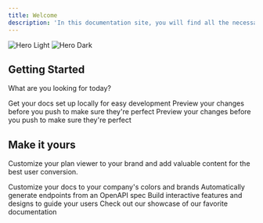 ```yaml
---
title: Welcome
description: 'In this documentation site, you will find all the necessary knowledge to create and edit a plan viewer, as well as developer docs for our API and our SDK kit. '
---
```


<img
  className="block dark:hidden"
  src="https://i.postimg.cc/CKmxmQ9k/Clean.png"
  alt="Hero Light"
/>
<img
  className="hidden dark:block"
  src="https://i.postimg.cc/G38ZWgDc/temp-Imagewx-AY98.avif"
  alt="Hero Dark"
/>

## Getting Started

What are you looking for today?

<CardGroup cols={2}>
  <Card
    title="Create and edit Planpoint Viewer"
    icon="pen-to-square"
    href="https://mintlify.com/docs/quickstart"
  >
    Get your docs set up locally for easy development
  </Card>
  <Card
    title="Build with our API"
    icon="image"
    href="https://mintlify.com/docs/development"
  >
    Preview your changes before you push to make sure they're perfect
  </Card>
    <Card
    title="Leverage our SDK"
    icon="image"
    href="https://mintlify.com/docs/development"
  >
    Preview your changes before you push to make sure they're perfect
  </Card>
</CardGroup>

## Make it yours

Customize your plan viewer to your brand and add valuable content for the best user conversion.

<CardGroup cols={2}>
  <Card
    title="Customize Style"
    icon="palette"
    href="https://mintlify.com/docs/settings/global"
  >
    Customize your docs to your company's colors and brands
  </Card>
  <Card
    title="Reference APIs"
    icon="code"
    href="https://mintlify.com/docs/api-playground/openapi"
  >
    Automatically generate endpoints from an OpenAPI spec
  </Card>
  <Card
    title="Add Components"
    icon="screwdriver-wrench"
    href="https://mintlify.com/docs/components/accordion"
  >
    Build interactive features and designs to guide your users
  </Card>
  <Card
    title="Get Inspiration"
    icon="stars"
    href="https://mintlify.com/customers"
  >
    Check out our showcase of our favorite documentation
  </Card>
</CardGroup>
